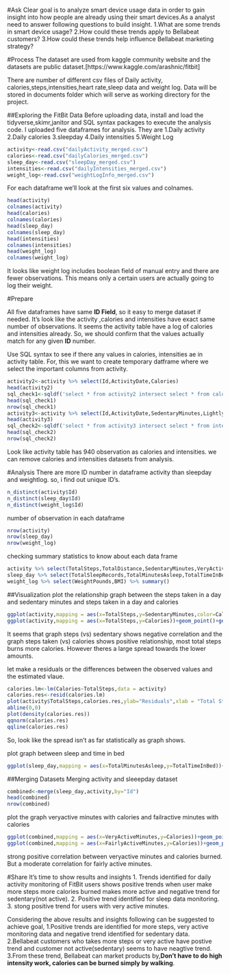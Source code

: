 
#Ask
Clear goal is to analyze smart device usage data in order to gain insight into how people are already using their smart devices.As a analyst need to answer following questions to build insight.
  1.What are some trends in smart device usage?
  2.How could these trends apply to Bellabeat customers?
  3.How could these trends help influence Bellabeat marketing strategy?
  
#Process
The dataset are used from kaggle community website and the datasets are public dataset.[https://www.kaggle.com/arashnic/fitbit]

There are number of different csv files of Daily activity, calories,steps,intensities,heart rate,sleep data and weight log. Data will be stored in documents folder which will serve as working directory for the project.

##Exploring the FitBit Data
Before uploading data, install and load the tidyverse,skimr,janitor and SQL syntax packages to execute the analysis code. I uploaded five dataframes for analysis. They are
  1.Daily activity
  2.Daily calories
  3.sleepday
  4.Daily intensities
  5.Weight Log
  
```{r upload}
activity<-read.csv("dailyActivity_merged.csv")
calories<-read.csv("dailyCalories_merged.csv")
sleep_day<-read.csv("sleepDay_merged.csv")
intensities<-read.csv("dailyIntensities_merged.csv")
weight_log<-read.csv("weightLogInfo_merged.csv")
```

For each dataframe we'll look at the first six values and colnames.

```{r activity}
head(activity)
colnames(activity)
head(calories)
colnames(calories)
head(sleep_day)
colnames(sleep_day)
head(intensities)
colnames(intensities)
head(weight_log)
colnames(weight_log)
```

It looks like weight log includes boolean field of manual entry and there are fewer observations. This means only a certain users are actually going to log their weight.

#Prepare

All five dataframes have same **ID Field**, so it easy to merge dataset if needed. It's look like the activity ,calories and intensities have exact same number of observations. It seems the activity table have a log of calories and intensities already. So, we should confirm that the values actually match for any given **ID** number.

Use SQL syntax to see if there any values in calories, intensities ae in activity table. For, this we want to create temporary datframe where we select the important columns from activity.

```{r SQL}
activity2<-activity %>% select(Id,ActivityDate,Calories)
head(activity2)
sql_check1<-sqldf('select * from activity2 intersect select * from calories')
head(sql_check1)
nrow(sql_check1)
activity3<-activity %>% select(Id,ActivityDate,SedentaryMinutes,LightlyActiveMinutes,FairlyActiveMinutes,VeryActiveMinutes,SedentaryActiveDistance,LightActiveDistance,ModeratelyActiveDistance,VeryActiveDistance)
head(activity3)
sql_check2<-sqldf('select * from activity3 intersect select * from intensities')
head(sql_check2)
nrow(sql_check2)
```
Look like activity table has 940 observation as calories and intensities. we can remove calories and intensities datasets from analysis.

#Analysis
  There are more ID number in dataframe activity than sleepday and weightlog. so, i find out unique ID's.
```{r unique}
n_distinct(activity$Id)
n_distinct(sleep_day$Id)
n_distinct(weight_log$Id)
```  
number of observation in each dataframe
```{r rows}
nrow(activity)
nrow(sleep_day)
nrow(weight_log)
``` 
checking summary statistics to know about each data frame
```{r summary}
activity %>% select(TotalSteps,TotalDistance,SedentaryMinutes,VeryActiveMinutes) %>% summary()
sleep_day %>% select(TotalSleepRecords,TotalMinutesAsleep,TotalTimeInBed) %>% summary()
weight_log %>% select(WeightPounds,BMI) %>% summary()
``` 

##Visualization
plot the relationship graph between the steps taken in a day and sedentary minutes and steps taken in a day and calories
```{r}
ggplot(activity,mapping = aes(x=TotalSteps,y=SedentaryMinutes,color=Calories))+geom_point()
ggplot(activity,mapping = aes(x=TotalSteps,y=Calories))+geom_point()+geom_smooth(formula = 'y~x',method = lm)
``` 

It seems that graph steps (vs) sedentary shows negative correlation and the graph steps taken (vs) calories shows positive relationship, most total steps burns more calories. However theres a large spread towards the lower amounts.

let make a residuals or the differences between the observed values and the estimated vlaue.
```{r residuals}
calories.lm<-lm(Calories~TotalSteps,data = activity)
calories.res<-resid(calories.lm)
plot(activity$TotalSteps,calories.res,ylab="Residuals",xlab = "Total Steps",main = "Calories Burned")
abline(0,0)
plot(density(calories.res))
qqnorm(calories.res)
qqline(calories.res)
``` 

So, look like the spread isn't as far statistically as graph shows.

plot graph between sleep and time in bed

```{r}
ggplot(sleep_day,mapping = aes(x=TotalMinutesAsleep,y=TotalTimeInBed))+geom_point()
``` 

##Merging Datasets
Merging activity and sleeepday dataset
```{r}
combined<-merge(sleep_day,activity,by="Id")
head(combined)
nrow(combined)
``` 

plot the graph veryactive minutes with calories and failractive minutes with calories
```{r}
ggplot(combined,mapping = aes(x=VeryActiveMinutes,y=Calories))+geom_point()+geom_smooth(formula = y~x,method = lm)
ggplot(combined,mapping = aes(x=FairlyActiveMinutes,y=Calories))+geom_point()+geom_smooth(formula = y~x,method = lm)
``` 
 strong positive correlation between veryactive minutes and calories burned. But a moderate correlation for fairly active minutes.
 
#Share
  It's time to show results and insights
    1. Trends identified for daily activity monitoring of FitBit users shows positive trends when user make more steps more calories burned makes more active and negative trend for sedentary(not active).
    2. Positive trend identified for sleep data monitoring.
    3. stong positive trend for users with very active minutes.
  
  Considering the above results and insights following can be suggested to achieve goal,
    1.Positive trends are identified for more steps, very active monitoring data and negative trend identified for sedentary data.
    2.Bellabeat customers who takes more steps or very active have postive trend and customer not active(sedentary) seems to have neagtive trend.
    3.From these trend, Bellabeat can market products by,**Don't have to do high intensity work, calories can be burned simply by walking**.
    


